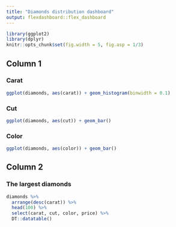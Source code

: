 ---
title: "Diamonds distribution dashboard"
output: flexdashboard::flex_dashboard
---

```{r setup, include = FALSE}
library(ggplot2)
library(dplyr)  
knitr::opts_chunk$set(fig.width = 5, fig.asp = 1/3) 
```

## Column 1  

### Carat  
```{r}
ggplot(diamonds, aes(carat)) + geom_histogram(binwidth = 0.1)  
```

### Cut  
```{r}
ggplot(diamonds, aes(cut)) + geom_bar()  
```

### Color  
```{r}
ggplot(diamonds, aes(color)) + geom_bar()
```

## Column 2  

### The largest diamonds  
```{r}
diamonds %>% 
  arrange(desc(carat)) %>% 
  head(100) %>% 
  select(carat, cut, color, price) %>% 
  DT::datatable()
```
